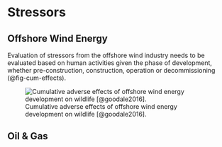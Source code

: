 # Stressors

## Offshore Wind Energy

Evaluation of stressors from the offshore wind industry needs to be evaluated based on human activities given the phase of development, whether pre-construction, construction, operation or decommissioning (@fig-cum-effects).

![Cumulative adverse effects of offshore wind energy development on wildlife [@goodale2016].](/figures/goodale2016_cumulative-effects.png){#fig-cum-effects}

## Oil & Gas
